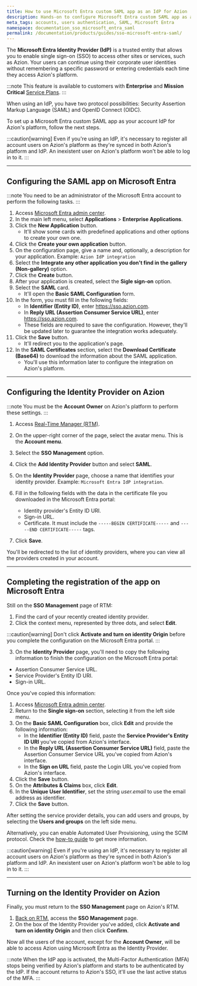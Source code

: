 ```yaml
---
title: How to use Microsoft Entra custom SAML app as an IdP for Azion
description: Hands-on to configure Microsoft Entra custom SAML app as an IdP for Azion's platform.
meta_tags: accounts, users authentication, SAML, Microsoft Entra
namespace: documentation_sso_microsoft_entra_saml
permalink: /documentation/products/guides/sso-microsoft-entra-saml/
---
```


The **Microsoft Entra Identity Provider (IdP)** is a trusted entity that allows you to enable single sign-on (SSO) to access other sites or services, such as Azion. Your users can continue using their corporate user identities without remembering a specific password or entering credentials each time they access Azion's platform.

:::note
This feature is available to customers with **Enterprise** and **Mission Critical** [Service Plans](https://www.azion.com/en/professional-services/).
:::

When using an IdP, you have two protocol possibilities: Security Assertion Markup Language (SAML) and OpenID Connect (OIDC).

To set up a Microsoft Entra custom SAML app as your account IdP for Azion's platform, follow the next steps.

:::caution[warning]
Even if you're using an IdP, it's necessary to register all account users on Azion's platform as they're synced in both Azion's platform and IdP. An inexistent user on Azion's platform won't be able to log in to it.
:::

---

## Configuring the SAML app on Microsoft Entra

:::note
You need to be an administrator of the Microsoft Entra account to perform the following tasks.
:::

1. Access [Microsoft Entra admin center](https://entra.microsoft.com/).
2. In the main left menu, select **Applications** > **Enterprise Applications**.
3. Click the **New Application** button.
    - It'll show some cards with predefined applications and other options to create your own one.
4. Click the **Create your own application** button.
5. On the configuration page, give a name and, optionally, a description for your application. Example: `Azion IdP integration`
6. Select the **Integrate any other application you don't find in the gallery (Non-gallery)** option.
7. Click the **Create** button.
8. After your application is created, select the **Sigle sign-on** option.
9. Select the **SAML** card.
    - It'll open the **Basic SAML Configuration** form.
10. In the form, you must fill in the following fields:
    - In **Identifier (Entity ID)**, enter https://sso.azion.com.
    - In **Reply URL (Assertion Consumer Service URL)**, enter https://sso.azion.com.
    - These fields are required to save the configuration. However, they'll be updated later to guarantee the integration works adequately.
11. Click the **Save** button. 
    - It'll redirect you to the application's page.
12. In the **SAML Certificates** section, select the **Download Certificate (Base64)** to download the information about the SAML application.
    - You'll use this information later to configure the integration on Azion's platform.

---

## Configuring the Identity Provider on Azion

:::note
You must be the **Account Owner** on Azion's platform to perform these settings.
:::

1. Access [Real-Time Manager (RTM)](https://manager.azion.com/).
2. On the upper-right corner of the page, select the avatar menu. This is the **Account menu**.
3. Select the **SSO Management** option.
4. Click the **Add Identity Provider** button and select **SAML**.
5. On the **Identity Provider** page, choose a name that identifies your identity provider. Example: `Microsoft Entra IdP integration`.
6. Fill in the following fields with the data in the certificate file you downloaded in the Microsoft Entra portal:

    - Identity provider's Entity ID URI.
    - Sign-in URL.
    - Certificate. It must include the `-----BEGIN CERTIFICATE-----` and `-----END CERTIFICATE-----` tags.

7. Click **Save**.

You'll be redirected to the list of identity providers, where you can view all the providers created in your account.

---

##  Completing the registration of the app on Microsoft Entra

Still on the **SSO Management** page of RTM:

1. Find the card of your recently created identity provider.
2. Click the context menu, represented by three dots, and select **Edit**.

:::caution[warning]
Don't click **Activate and turn on identity Origin** before you complete the configuration on the Microsoft Entra portal.
:::

3. On the **Identity Provider** page, you'll need to copy the following information to finish the configuration on the Microsoft Entra portal:

- Assertion Consumer Service URL.
- Service Provider's Entity ID URI.
- Sign-in URL.

Once you've copied this information:

1. Access [Microsoft Entra admin center](https://entra.microsoft.com/).
2. Return to the **Single sign-on** section, selecting it from the left side menu.
3. On the **Basic SAML Configuration** box, click **Edit** and provide the following information:
    - In the **Identifier (Entity ID)** field, paste the **Service Provider's Entity ID URI** you've copied from Azion's interface.
    - In the **Reply URL (Assertion Consumer Service URL)** field, paste the Assertion Consumer Service URL you've copied from Azion's interface.
    - In the **Sign on URL** field, paste the Login URL you've copied from Azion's interface.
4. Click the **Save** button. 
5. On the **Attributes & Claims** box, click **Edit**.
6. In the **Unique User Identifier**, set the string *user.email* to use the email address as identifier.
7. Click the **Save** button.

After setting the service provider details, you can add users and groups, by selecting the **Users and groups** on the left side menu.

Alternatively, you can enable Automated User Provisioning, using the SCIM protocol. Check the [how-to guide](/en/documentation/products/guides/microsoft-entra-automated-user-provisioning/) to get more information.

:::caution[warning]
Even if you're using an IdP, it's necessary to register all account users on Azion's platform as they're synced in both Azion's platform and IdP. An inexistent user on Azion's platform won't be able to log in to it.
:::

---

## Turning on the Identity Provider on Azion

Finally, you must return to the **SSO Management** page on Azion's RTM.

1. [Back on RTM](https://manager.azion.com/), access the **SSO Management** page.
2. On the box of the Identity Provider you've added, click **Activate and turn on identity Origin** and then click **Confirm**.

Now all the users of the account, except for the **Account Owner**, will be able to access Azion using Microsoft Entra as the Identity Provider.

:::note
When the IdP app is activated, the Multi-Factor Authentication (MFA) stops being verified by Azion's platform and starts to be authenticated by the IdP. If the account returns to Azion's SSO, it'll use the last active status of the MFA.
:::